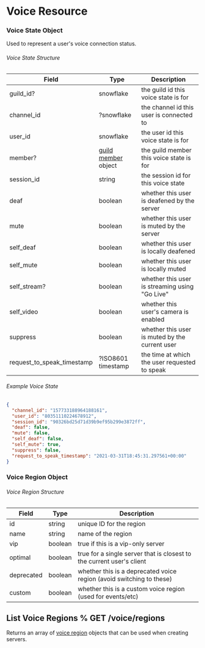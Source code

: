 # Voice Resource

### Voice State Object

Used to represent a user's voice connection status.

###### Voice State Structure

| Field                      | Type                                                        | Description                                    |
| -------------------------- | ----------------------------------------------------------- | ---------------------------------------------- |
| guild_id?                  | snowflake                                                   | the guild id this voice state is for           |
| channel_id                 | ?snowflake                                                  | the channel id this user is connected to       |
| user_id                    | snowflake                                                   | the user id this voice state is for            |
| member?                    | [guild member](/resources/guild/guild-member-object) object | the guild member this voice state is for       |
| session_id                 | string                                                      | the session id for this voice state            |
| deaf                       | boolean                                                     | whether this user is deafened by the server    |
| mute                       | boolean                                                     | whether this user is muted by the server       |
| self_deaf                  | boolean                                                     | whether this user is locally deafened          |
| self_mute                  | boolean                                                     | whether this user is locally muted             |
| self_stream?               | boolean                                                     | whether this user is streaming using "Go Live" |
| self_video                 | boolean                                                     | whether this user's camera is enabled          |
| suppress                   | boolean                                                     | whether this user is muted by the current user |
| request_to_speak_timestamp | ?ISO8601 timestamp                                          | the time at which the user requested to speak  |

###### Example Voice State

```json
{
  "channel_id": "157733188964188161",
  "user_id": "80351110224678912",
  "session_id": "90326bd25d71d39b9ef95b299e3872ff",
  "deaf": false,
  "mute": false,
  "self_deaf": false,
  "self_mute": true,
  "suppress": false,
  "request_to_speak_timestamp": "2021-03-31T18:45:31.297561+00:00"
}
```

### Voice Region Object

###### Voice Region Structure

| Field      | Type    | Description                                                           |
| ---------- | ------- | --------------------------------------------------------------------- |
| id         | string  | unique ID for the region                                              |
| name       | string  | name of the region                                                    |
| vip        | boolean | true if this is a vip-only server                                     |
| optimal    | boolean | true for a single server that is closest to the current user's client |
| deprecated | boolean | whether this is a deprecated voice region (avoid switching to these)  |
| custom     | boolean | whether this is a custom voice region (used for events/etc)           |

## List Voice Regions % GET /voice/regions

Returns an array of [voice region](/resources/voice/voice-region-object) objects that can be used when creating servers.
